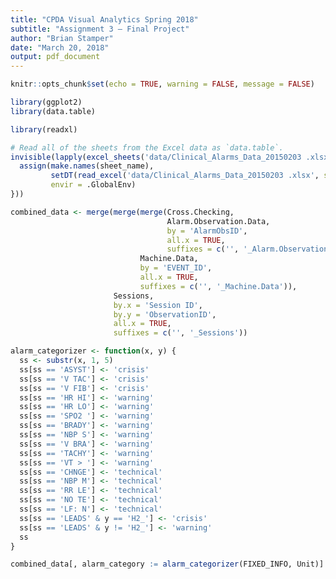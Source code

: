 ```yaml
---
title: "CPDA Visual Analytics Spring 2018"
subtitle: "Assignment 3 – Final Project"
author: "Brian Stamper"
date: "March 20, 2018"
output: pdf_document
---
```


```r
knitr::opts_chunk$set(echo = TRUE, warning = FALSE, message = FALSE)
```


```r
library(ggplot2)
library(data.table)

library(readxl)

# Read all of the sheets from the Excel data as `data.table`.
invisible(lapply(excel_sheets('data/Clinical_Alarms_Data_20150203 .xlsx'), function(sheet_name) {
  assign(make.names(sheet_name), 
         setDT(read_excel('data/Clinical_Alarms_Data_20150203 .xlsx', sheet = sheet_name)),
         envir = .GlobalEnv)
}))

combined_data <- merge(merge(merge(Cross.Checking, 
                                   Alarm.Observation.Data,
                                   by = 'AlarmObsID', 
                                   all.x = TRUE, 
                                   suffixes = c('', '_Alarm.Observation.Data')),
                             Machine.Data,
                             by = 'EVENT_ID',
                             all.x = TRUE,
                             suffixes = c('', '_Machine.Data')),
                       Sessions,
                       by.x = 'Session ID',
                       by.y = 'ObservationID',
                       all.x = TRUE,
                       suffixes = c('', '_Sessions'))

alarm_categorizer <- function(x, y) {
  ss <- substr(x, 1, 5)
  ss[ss == 'ASYST'] <- 'crisis'
  ss[ss == 'V TAC'] <- 'crisis'
  ss[ss == 'V FIB'] <- 'crisis'
  ss[ss == 'HR HI'] <- 'warning'
  ss[ss == 'HR LO'] <- 'warning'
  ss[ss == 'SPO2 '] <- 'warning'
  ss[ss == 'BRADY'] <- 'warning'
  ss[ss == 'NBP S'] <- 'warning'
  ss[ss == 'V BRA'] <- 'warning'
  ss[ss == 'TACHY'] <- 'warning'
  ss[ss == 'VT > '] <- 'warning'
  ss[ss == 'CHNGE'] <- 'technical'
  ss[ss == 'NBP M'] <- 'technical'
  ss[ss == 'RR LE'] <- 'technical'
  ss[ss == 'NO TE'] <- 'technical'
  ss[ss == 'LF: N'] <- 'technical'
  ss[ss == 'LEADS' & y == 'H2_'] <- 'crisis'
  ss[ss == 'LEADS' & y != 'H2_'] <- 'warning'
  ss
}

combined_data[, alarm_category := alarm_categorizer(FIXED_INFO, Unit)]

```
